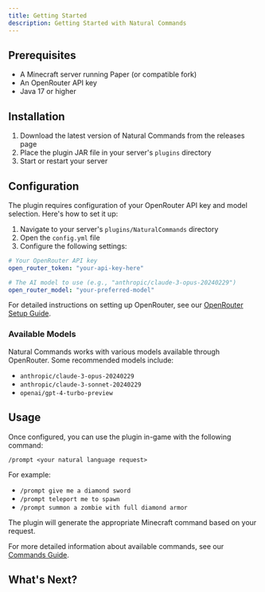 ```yaml
---
title: Getting Started
description: Getting Started with Natural Commands
---
```



<InlineTOC items={toc} />

## Prerequisites

- A Minecraft server running Paper (or compatible fork)
- An OpenRouter API key
- Java 17 or higher

## Installation

1. Download the latest version of Natural Commands from the releases page
2. Place the plugin JAR file in your server's `plugins` directory
3. Start or restart your server

## Configuration

The plugin requires configuration of your OpenRouter API key and model selection. Here's how to set it up:

1. Navigate to your server's `plugins/NaturalCommands` directory
2. Open the `config.yml` file
3. Configure the following settings:

```yaml
# Your OpenRouter API key
open_router_token: "your-api-key-here"

# The AI model to use (e.g., "anthropic/claude-3-opus-20240229")
open_router_model: "your-preferred-model"
```

For detailed instructions on setting up OpenRouter, see our [OpenRouter Setup Guide](/docs/openrouter).

### Available Models

Natural Commands works with various models available through OpenRouter. Some recommended models include:

- `anthropic/claude-3-opus-20240229`
- `anthropic/claude-3-sonnet-20240229`
- `openai/gpt-4-turbo-preview`

## Usage

Once configured, you can use the plugin in-game with the following command:

```
/prompt <your natural language request>
```

For example:

- `/prompt give me a diamond sword`
- `/prompt teleport me to spawn`
- `/prompt summon a zombie with full diamond armor`

The plugin will generate the appropriate Minecraft command based on your request.

For more detailed information about available commands, see our [Commands Guide](/docs/commands).

## What's Next?

<Cards>
  <Card title="Commands Guide" href="/docs/commands" />
  <Card title="OpenRouter Setup Guide" href="/docs/openrouter" />
</Cards>
